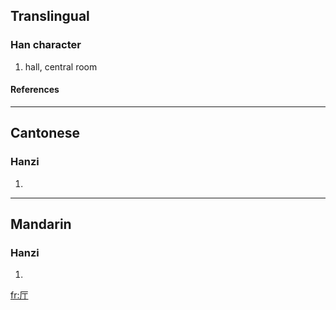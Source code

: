 {{see|廳}}

==Translingual==
===Han character===
{{Han char|rn=27|rad=厂|as=02|sn=4|four=|canj=一一弓 (MMN)}}
# hall, central room
====References====
{{Han ref|kx=0160.181|hdz=10068.010|uh=5385|ud=21381}}
----
==Cantonese==
===Hanzi===
{{yue-hanzi|jyut=|y=teng1}}
# {{defn|Cantonese}}
----
==Mandarin==
===Hanzi===
{{cmn-hanzi|tra=廳|pin=[[tīng]] (ting1)|wg=t'ing<sup>1</sup>}}
# {{defn|Mandarin}}

[[fr:厅]]